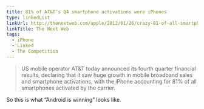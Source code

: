 ```yaml
---
title: 81% of AT&T’s Q4 smartphone activations were iPhones
type: linkedList
linkUrl: http://thenextweb.com/apple/2012/01/26/crazy-81-of-all-smartphones-sold-by-att-in-q4-were-iphones/
linkTitle: The Next Web
tags:
  - iPhone
  - Linked
  - The Competition
---
```


> US mobile operator AT&T today announced its fourth quarter financial results, declaring that it saw huge growth in mobile broadband sales and smartphone activations, with the iPhone accounting for 81% of all smartphones activated by the carrier.

So this is what “Android is winning” looks like.
